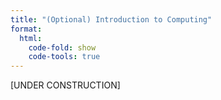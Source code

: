 ```yaml
---
title: "(Optional) Introduction to Computing"
format:
  html:
    code-fold: show
    code-tools: true
---
```


[UNDER CONSTRUCTION]
